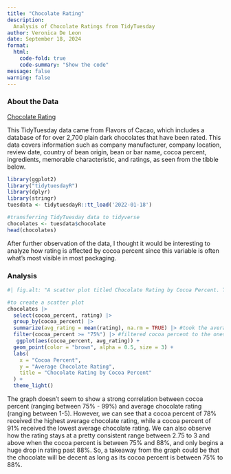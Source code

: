 ```yaml
---
title: "Chocolate Rating"
description: 
  Analysis of Chocolate Ratings from TidyTuesday
author: Veronica De Leon
date: September 18, 2024
format:
  html:
    code-fold: true
    code-summary: "Show the code"
message: false
warning: false
---
```


### About the Data

[Chocolate Rating](https://github.com/rfordatascience/tidytuesday/tree/master/data/2022/2022-01-18)

This TidyTuesday data came from Flavors of Cacao, which includes a database of for over 2,700 plain dark chocolates that have been rated. This data covers information such as company manufacturer, company location, review date, country of bean origin, bean or bar name, cocoa percent, ingredients, memorable characteristic, and ratings, as seen from the tibble below.

```r
library(ggplot2)
library("tidytuesdayR")
library(dplyr)
library(stringr)
tuesdata <- tidytuesdayR::tt_load('2022-01-18')
```

```r
#transferring TidyTuesday data to tidyverse
chocolates <- tuesdata$chocolate
head(chocolates)
```

After further observation of the data, I thought it would be interesting to analyze how rating is affected by cocoa percent since this variable is often what's most visible in most packaging.

### Analysis

```r
#| fig.alt: "A scatter plot titled Chocolate Rating by Cocoa Percent. The x-axis contains the cocoa percent ranging from 75% to 99%. The y-axis contains the average chocolate rating."

#to create a scatter plot
chocolates |>
  select(cocoa_percent, rating) |>
  group_by(cocoa_percent) |>
  summarize(avg_rating = mean(rating), na.rm = TRUE) |> #took the average of the rating
  filter(cocoa_percent >= "75%") |> #filtered cocoa percent to the ones greater than or equal to 75%
   ggplot(aes(cocoa_percent, avg_rating)) +
  geom_point(color = "brown", alpha = 0.5, size = 3) +
  labs(
    x = "Cocoa Percent",
    y = "Average Chocolate Rating", 
    title = "Chocolate Rating by Cocoa Percent"
  ) +
  theme_light()

```

The graph doesn't seem to show a strong correlation between cocoa percent (ranging between 75% - 99%) and average chocolate rating (ranging between 1-5). However, we can see that a cocoa percent of 78% received the highest average chocolate rating, while a cocoa percent of 91% received the lowest average chocolate rating. We can also observe how the rating stays at a pretty consistent range between 2.75 to 3 and above when the cocoa percent is between 75% and 88%, and only begins a huge drop in rating past 88%. So, a takeaway from the graph could be that the chocolate will be decent as long as its cocoa percent is between 75% to 88%.

